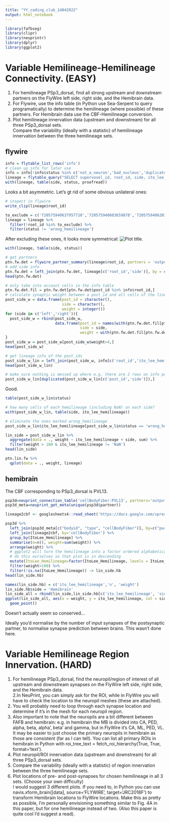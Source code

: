 ```yaml
---
title: "YY_coding_club_14042022"
output: html_notebook
---
```

```r
library(fafbseg)
library(clipr)
library(neuprintr)
library(dplyr)
library(ggplot2)
```



# Variable Hemilineage-Hemilineage Connectivity. (EASY)
1. For hemilineage PSp3_dorsal, find all strong upstream and downstream partners on the FlyWire left side, right side, and the Hemibrain data.  
2. For Flywire, use the info table (in Python use Sea-Serpent to query programatically) to determine the hemilineage (where possible) of these partners. For Hemibrain data use the CBF-Hemilineage conversion.  
3. Plot hemilineage innervation data (upstream and downstream) for all three PSp3_dorsal sets.  
Compare the variability (ideally with a statistic) of hemilineage innervation between the three hemilineage sets.

## flywire 
```r
info = flytable_list_rows('info')
# clean up info for later use 
info = info[!info$status %in% c('not_a_neuron','bad_nucleus','duplicate'),]
lineage = flytable_query("SELECT supervoxel_id, root_id, side, ito_lee_hemilineage, status, proofread FROM info WHERE ito_lee_hemilineage='PSp3_dorsal'")
with(lineage, table(side, status, proofread))
```
Looks a bit asymmetric. Let's gt rid of some obvious unilateral ones: 
```r
# inspect in flywire
write_clip(lineage$root_id)
```

```r
to_exclude = c('720575940637957710','720575940603659878','720575940620374132','720575940610247859','720575940625528451','720575940627699712','720575940630448211','720575940630557727','720575940634532088','720575940627924227','720575940625045123','720575940631167315')
lineage = lineage %>% 
  filter(!root_id %in% to_exclude) %>% 
  filter(status != 'wrong_hemilineage')
```
After excluding these ones, it looks more symmetrical: 
![Plot title. ](YY_14042022_insertimage_1.png)

```r
with(lineage, table(side, status))
```


```r
# get partners 
ptn.fw.det = flywire_partner_summary(lineage$root_id, partners = 'outputs', cleft.threshold = 30, method = 'spine')
# add side info 
ptn.fw.det = left_join(ptn.fw.det, lineage[c('root_id','side')], by = c('query' = 'root_id'))
head(ptn.fw.det)
```

```r
# only take into account cells in the info table 
ptn.fw.det.fil = ptn.fw.det[ptn.fw.det$post_id %in% info$root_id,]
# calculate synaptic weight between a post_id and all cells of the lineage on each side separately 
post_side_w = data.frame(post_id = character(),
                         side = character(),
                         weight = integer())
for (side in c('left','right')){
  post_side_w = rbind(post_side_w, 
                      data.frame(post_id = names(with(ptn.fw.det.fil[ptn.fw.det.fil$side == side,], tapply(weight, post_id, sum))),
                                 side = side, 
                                 weight = with(ptn.fw.det.fil[ptn.fw.det.fil$side == side,], tapply(weight, post_id, sum))))
}
post_side_w = post_side_w[post_side_w$weight>4,]
head(post_side_w)
```

```r
# get lineage info of the post_ids 
post_side_w_lin = left_join(post_side_w, info[c('root_id','ito_lee_hemilineage','status')], by = c('post_id' = 'root_id'))
head(post_side_w_lin)
```

```r
# make sure nothing is messed up where e.g. there are 2 rows on info pointed to the same neuron, in which case the row would be duplicated in the post_side_w_lin dataframe, over-counting the synapse numbers 
post_side_w_lin[duplicated(post_side_w_lin[c('post_id','side')]),]
```
Good.

```r
table(post_side_w_lin$status)
```

```r
# how many cells of each hemilineage (including NaN) on each side? 
with(post_side_w_lin, table(side, ito_lee_hemilineage))
```


```r
# eliminate the ones marked wrong_hemilineage 
post_side_w_lin$ito_lee_hemilineage[post_side_w_lin$status == 'wrong_hemilineage'] <- 'NaN'
```

```r
lin_side = post_side_w_lin %>% 
  aggregate(data = ., weight ~ ito_lee_hemilineage + side, sum) %>% 
  filter(weight > 100 & ito_lee_hemilineage != 'NaN')
head(lin_side)
```



```r
ptn.lin.fw %>% 
  qplot(data = ., weight, lineage)
```


## hemibrain 
The CBF corresponding to PSp3_dorsal is PVL13. 
```r
psp3d=neuprint_connection_table('cellBodyFiber:PVL13', partners='outputs', details = F)
psp3d_meta=neuprint_get_meta(unique(psp3d$partner))

lineage2cbf <- googlesheets4::read_sheet('https://docs.google.com/spreadsheets/d/11FHaJGEN9LQStf2OnKVMFP8N5gC0U54wSHlHK8bfVJI/edit#gid=1474562097')
```

```r
psp3d %>% 
  left_join(psp3d_meta[c("bodyid", "type", "cellBodyFiber")], by=c("partner"="bodyid")) %>% 
  left_join(lineage2cbf, by='cellBodyFiber') %>% 
  group_by(ItoLee_Hemilineage) %>% 
  summarise(n=n(), weight=sum(weight)) %>% 
  arrange(weight) %>% 
  # ggplot2 will turn the hemilineage into a factor ordered alphabetically
  # do this ourselves so that plot is in descending
  mutate(ItoLee_Hemilineage=factor(ItoLee_Hemilineage, levels = ItoLee_Hemilineage)) %>%
  filter(weight>100) %>% 
  filter(!is.na(ItoLee_Hemilineage)) -> lin_side.hb
head(lin_side.hb)
```

```r
names(lin_side.hb) = c('ito_lee_hemilineage','n', 'weight')
lin_side.hb$side = 'Hemibrain'
lin_side_all = rbind(lin_side,lin_side.hb[c('ito_lee_hemilineage', 'side', 'weight')])
ggplot(lin_side_all, aes(x = weight, y = ito_lee_hemilineage, col = side)) + 
  geom_point()
```
Doesn't actually seem so conserved... 

Ideally you'd normalise by the number of input synapses of the postsynaptic partner, to normalise synapse prediction between brains. This wasn't done here. 

# Variable Hemilineage Region Innervation. (HARD)
1. For hemilineage PSp3_dorsal, find the neuropil/region of interest of all upstream and downstream synapses on the FlyWire left side, right side, and the Hemibrain data.  
2.In NeuPrint, you can simply ask for the ROI, while in FlyWire you will have to check the location to the neuropil meshes (these are attached).  
3. You will probably need to loop through each synapse location and determine if it’s in the mesh for each neuropil region.  
4. Also important to note that the neuropils are a bit different between FAFB and hemibrain: e.g. in hemibrain the MB is divided into CA, PED, alpha, beta, alpha’, beta’ and gamma, but in FlyWire it’s CA, ML, PED, VL. It may be easier to just choose the primary neuropils in hemibrain as those are consistent (far as I can tell). You can list all primary ROIs in hemibrain in Python with roi_tree_text = fetch_roi_hierarchy(True, True, format='text').  
5. Plot neuropil/ROI innervation data (upstream and downstream) for all three PSp3_dorsal sets.  
6. Compare the variability (ideally with a statistic) of region innervation between the three hemilineage sets.  
7. Plot locations of pre- and post-synapses for chosen hemilineage in all 3 sets. (Choose your own difficulty)  
I would suggest 3 different plots.
If you need to, in Python you can use navis.xform_brain([data], source='FLYWIRE', target='JRC2018F') to transform Hemibrain locations to FlyWire locations.
Make this as pretty as possible, I’m personally envisioning something similar to Fig. 4A in this paper, but for one hemilineage instead of two. (Also this paper is quite cool I’d suggest a read).

